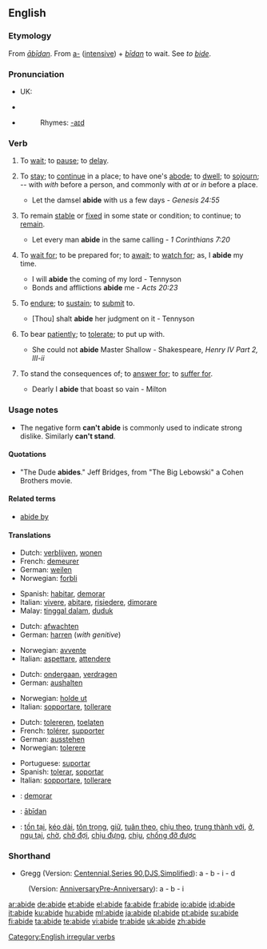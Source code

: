 ==English==

===Etymology===
From {{OE.}} ''[[abidan|ābīdan]]''. From [[a-]] ([[intensive]]) + ''[[bīdan]]'' to wait. See ''to [[bide]]''.

===Pronunciation===
*UK: {{IPA|/əˈbaɪd/}}
*{{a|US}} {{IPA|/əˈbɑjd/}}
*{{audio|en-us-abide.ogg|Audio (US)}}
*:Rhymes: [[Rhymes:English:-aɪd|-aɪd]]

===Verb===
{{en-verb|abides|abiding|'''[[abode]]''' ''or'' '''[[abided]]'''|'''[[abode]]''', '''[[abided]]''', ''or (rare)'', '''[[abidden]]'''}}

# {{context|intransitive|obsolete}} To [[wait]]; to [[pause]]; to [[delay]].
# {{intransitive}} To [[stay]]; to [[continue]] in a place; to have one's [[abode]]; to [[dwell]]; to [[sojourn]]; -- with ''with'' before a person, and commonly with ''at'' or ''in'' before a place.
#* Let the damsel '''abide''' with us a few days - ''Genesis 24:55''
# {{intransitive}} To remain [[stable]] or [[fixed]] in some state or condition; to continue; to [[remain]].
#* Let every man '''abide''' in the same calling - ''1 Corinthians 7:20''
# {{context|transitive|obsolete with a ''personal'' object}} To [[wait for]]; to be prepared for; to [[await]]; to [[watch for]]; as, I '''abide''' my time.
#* I will '''abide''' the coming of my lord - Tennyson
#* Bonds and afflictions '''abide''' me - ''Acts 20:23''
# {{transitive}} To [[endure]]; to [[sustain]]; to [[submit]] to.
#*[Thou] shalt '''abide''' her judgment on it - Tennyson
# {{transitive}} To bear [[patiently]]; to [[tolerate]]; to put up with.
#* She could not '''abide''' Master Shallow - Shakespeare, ''Henry IV Part 2, III-ii''
# {{context|transitive|confused with ''[[aby]]'' "to pay for"}} To stand the consequences of; to [[answer for]]; to [[suffer for]].
#* Dearly I '''abide''' that boast so vain - Milton

===Usage notes===
* The negative form '''can't abide''' is commonly used to indicate strong dislike. Similarly '''can't stand'''.

====Quotations====
* "The Dude '''abides'''." Jeff Bridges, from "The Big Lebowski" a Cohen Brothers movie.

====Related terms====
*[[abide by]]

====Translations====
{{trans-top|to dwell}}
*Dutch: [[verblijven]], [[wonen]]
*French: [[demeurer]]
*German: [[weilen]]
*Norwegian: [[forbli]]
{{trans-mid}}
*Spanish: [[habitar]], [[demorar]]
*Italian: [[vivere]], [[abitare]], [[risiedere]], [[dimorare]]
*Malay: [[tinggal dalam]], [[duduk]]
{{trans-bottom}}

{{trans-top|to await}}
*Dutch: [[afwachten]]
*German: [[harren]] (''with genitive'')
{{trans-mid}}
*Norwegian: [[avvente]]
*Italian: [[aspettare]], [[attendere]]
{{trans-bottom}}

{{trans-top|to endure}}
*Dutch: [[ondergaan]], [[verdragen]]
*German: [[aushalten]]
{{trans-mid}}
*Norwegian: [[holde ut]]
*Italian: [[sopportare]], [[tollerare]]
{{trans-bottom}}

{{trans-top|to tolerate}}
*Dutch: [[tolereren]], [[toelaten]]
*French: [[tolérer]], [[supporter]]
*German: [[ausstehen]]
*Norwegian: [[tolerere]]
{{trans-mid}}
*Portuguese: [[suportar]]
*Spanish: [[tolerar]], [[soportar]]
*Italian: [[sopportare]], [[tollerare]]
{{trans-bottom}}

{{checktrans-top}}
*{{ttbc|Interlingua}}: [[demorar]]
*{{ttbc|Old English}}: [[abidan|ābīdan]]
*{{ttbc|Vietnamese}}: [[tồn tại]], [[kéo dài]], [[tôn trọng]], [[giữ]], [[tuân theo]], [[chịu theo]], [[trung thành với]], [[ở]], [[ngụ tại]], [[chờ]], [[chờ đợi]], [[chịu đựng]], [[chịu]], [[chống đỡ được]]
{{trans-bottom}}

===Shorthand===
* Gregg (Version: [http://en.wikipedia.org/wiki/Gregg_Shorthand#Centennial_Gregg_Shorthand Centennial],[http://en.wikipedia.org/wiki/Gregg_Shorthand#Series_90_Gregg_Shorthand Series 90],[http://en.wikipedia.org/wiki/Gregg_Shorthand#Diamond_Jubilee_Gregg_Shorthand DJS],[http://en.wikipedia.org/wiki/Gregg_Shorthand#Simplified_Gregg_Shorthand Simplified]): a - b - i - d
: (Version: [http://en.wikipedia.org/wiki/Gregg_Shorthand#Anniversary_Gregg_Shorthand Anniversary][http://en.wikipedia.org/wiki/Gregg_Shorthand#Pre_Anniversary_Gregg_Shorthand Pre-Anniversary]): a - b - i

[[Category:English irregular verbs]]

[[ar:abide]]
[[de:abide]]
[[et:abide]]
[[el:abide]]
[[fa:abide]]
[[fr:abide]]
[[io:abide]]
[[id:abide]]
[[it:abide]]
[[ku:abide]]
[[hu:abide]]
[[ml:abide]]
[[ja:abide]]
[[pl:abide]]
[[pt:abide]]
[[su:abide]]
[[fi:abide]]
[[ta:abide]]
[[te:abide]]
[[vi:abide]]
[[tr:abide]]
[[uk:abide]]
[[zh:abide]]